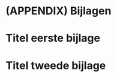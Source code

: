 # (APPENDIX) Bijlagen {-}

# Titel eerste bijlage

<!--
inclusief principes, context, extra uitleg, misshien extra foto's, ...
-->

# Titel tweede bijlage



